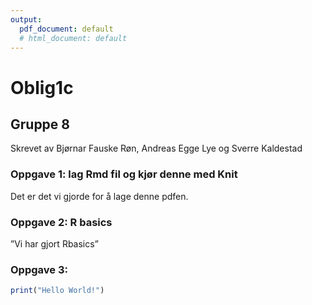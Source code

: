 ```yaml
---
output:
  pdf_document: default
  # html_document: default
---
```

# Oblig1c

## Gruppe 8
Skrevet av Bjørnar Fauske Røn, Andreas Egge Lye og Sverre Kaldestad

### Oppgave 1: lag Rmd fil og kjør denne med Knit
Det er det vi gjorde for å lage denne pdfen. 


### Oppgave 2: R basics
”Vi har gjort Rbasics” 

### Oppgave 3: 
```r
print("Hello World!")
```